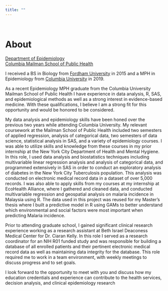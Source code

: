 ```yaml
---
title: ""
---
```


<br>

# About

[Department of Epidemiology](http://www.mailman.columbia.edu/academic-departments/epidemiology)  
[Columbia Mailman School of Public Health](http://www.mailman.columbia.edu/)

I received a BS in Biology from [Fordham University](http://www.fordham.edu) in 2015 and a MPH in Epidemiology from [Columbia University](http://www.mailman.columbia.edu/academic-departments/epidemiology) in 2019.


As a recent Epidemiology MPH graduate from the Columbia University Mailman School of Public Health I have experience in data analysis, R, SAS, and epidemiological methods as well as a strong interest in evidence-based medicine. With these qualifications, I believe I am a strong fit for this opportunity and would be honored to be considered.

My data analysis and epidemiology skills have been honed over the previous two years while attending Columbia University. My relevant coursework at the Mailman School of Public Health included two semesters of applied regression, analysis of categorical data, two semesters of data science, statistical analysis in SAS, and a variety of epidemiology courses. I was able to utilize skills and knowledge from these courses in my prior internship at the New York City Department of Health and Mental Hygiene. In this role, I used data analysis and biostatistics techniques including multivariable linear regression analysis and analysis of categorical data, and programmed extensively in SAS in order to conduct an exploratory analysis of diabetes in the New York City Tuberculosis population. This analysis was conducted on electronic medical record data in a dataset of over 5,000 records. I was also able to apply skills from my courses at my internship at EcoHealth Alliance, where I gathered and cleaned data, and conducted multivariable regression and geospatial analysis on malaria incidence in Malaysia using R. The data used in this project was reused for my Master’s thesis where I built a predictive model in R using GAMs to better understand which environmental and social factors were most important when predicting Malaria incidence.

Prior to attending graduate school, I gained significant clinical research experience working as a research assistant at Beth Israel Deaconess Medical Center for Dr. Ciaran Kelly. In this role I served as a research coordinator for an NIH R01 funded study and was responsible for building a database of all enrolled patients and their pertinent electronic medical record data as well as maintaining data integrity for the database. This role required me to work in a team environment, with weekly meetings to discuss progress and to set goals. 

I look forward to the opportunity to meet with you and discuss how my education credentials and experience can contribute to the health services, decision analysis, and clinical epidemiology research 
